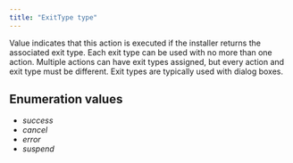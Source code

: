 ```yaml
---
title: "ExitType type"
---
```


Value indicates that this action is executed if the installer returns the associated exit type. Each exit type can be used with no more than one action.
 Multiple actions can have exit types assigned, but every action and exit type must be different. Exit types are typically used with dialog boxes.

## Enumeration values

  - *success*
  - *cancel*
  - *error*
  - *suspend*
